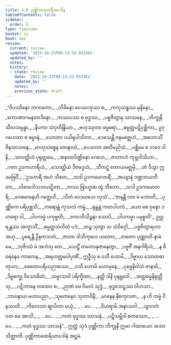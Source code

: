 ```yaml
---
title: 4.8 ပုဏ္ဏိကာထေရီအပဒါန
tableOfContents: false
sidebar:
  order: 8
type: tipitaka
basket: su
book: ap2
review:
  current: review
  updated: '2025-10-23T09:13:33.932362'
  updated_by: ''
  notes: ''
  history:
  - state: review
    date: '2025-10-23T09:13:33.932362'
    updated_by: ''
    notes: ''
    previous_state: draft
---
```



<ReviewStatus review={frontmatter.review} showDetails={true} />

<HypothesisAnnotation frontmatter={frontmatter} />

<DynamicBreadcrumb />

<Division number="184" book="ap2" e="ch" v="20" p="158">

<Paragraph number="1402" type="verses" book="ap2">
_“ဝိပဿိနော ဘဂဝတော,_  
_သိခိနော ဝေဿဘုဿ စ;_  
_ကကုသန္ဓဿ မုနိနော,_  
_ကောဏာဂမနတာဒိနော._  

</Paragraph>

</Division>
<Division number="185" book="ap2" e="ch" v="20" p="158">

<Paragraph number="1403" type="verses" book="ap2">
_ကဿပဿ စ ဗုဒ္ဓဿ,_  
_ပဗ္ဗဇိတွာန သာသနေ;_  
_ဘိက္ခုနီ သီလသမ္ပန္နာ,_  
_နိပကာ သံဝုတိန္ဒြိယာ._  

</Paragraph>

</Division>
<Division number="186" book="ap2" e="ch" v="20" p="158">

<Paragraph number="1404" type="verses" book="ap2">
_ဗဟုဿုတာ ဓမ္မဓရာ,_  
_ဓမ္မတ္ထပဋိပုစ္ဆိကာ;_  
ဥဂ္ဂဟေတာ စ ဓမ္မာနံ,_  
_သောတာ ပယိရုပါသိတာ._  

</Paragraph>

</Division>
<Division number="187" book="ap2" e="ch" v="20" p="158">

<Paragraph number="1405" type="verses" book="ap2">
_ဒေသေန္တီ ဇနမဇ္ဈေဟံ,_  
_အဟောသိံ ဇိနသာသနေ;_  
_ဗာဟုသစ္စေန တေနာဟံ,_  
_ပေသလာ အတိမညိသံ._  

</Paragraph>

</Division>
<Division number="188" book="ap2" e="ch" v="20" p="158">

<Paragraph number="1406" type="verses" book="ap2">
_ပစ္ဆိမေ စ ဘဝေ ဒါနိ,_  
_သာဝတ္ထိယံ ပုရုတ္တမေ;_  
_အနာထပိဏ္ဍိနော ဂေဟေ,_  
_ဇာတာဟံ ကုမ္ဘဒါသိယာ._  

</Paragraph>

</Division>
<Division number="189" book="ap2" e="ch" v="20" p="158">

<Paragraph number="1407" type="verses" book="ap2">
_ဂတာ ဥဒကဟာရိယံ,_  
_သောတ္ထိယံ ဒိဇမဒ္ဒသံ;_  
_သီတဋ္ဋံ တောယမဇ္ဈမှိ,_  
_တံ ဒိသွာ ဣဒမဗြဝိံ._  

</Paragraph>

</Division>
<Division number="190" book="ap2" e="ch" v="20" p="158">

<Paragraph number="1408" type="verses" book="ap2">
_‘ဥဒဟာရီ အဟံ သီတေ,_  
_သဒါ ဥဒကမောတရိံ;_  
_အယျာနံ ဒဏ္ဍဘယဘီတာ,_  
_ဝါစာဒေါသဘယဋ္ဋိတာ._  

</Paragraph>

</Division>
<Division number="191" book="ap2" e="ch" v="20" p="158">

<Paragraph number="1409" type="verses" book="ap2">
_ကဿ ဗြာဟ္မဏ တွံ ဘီတော,_  
_သဒါ ဥဒကမောတရိ;_  
_ဝေဓမာနေဟိ ဂတ္တေဟိ,_  
_သီတံ ဝေဒယသေ ဘုသံ’._  

</Paragraph>

</Division>
<Division number="192" book="ap2" e="ch" v="20" p="158">

<Paragraph number="1410" type="verses" book="ap2">
_‘ဇာနန္တီ ဝတ မံ ဘောတိ,_  
_ပုဏ္ဏိကေ ပရိပုစ္ဆသိ;_  
_ကရောန္တံ ကုသလံ ကမ္မံ,_  
_ရုန္ဓန္တံ ကတပါပကံ._  

</Paragraph>

</Division>
<Division number="193" book="ap2" e="ch" v="20" p="158">

<Paragraph number="1411" type="verses" book="ap2">
_ယော စေ ဝုဍ္ဎော ဒဟရော ဝါ,_  
_ပါပကမ္မံ ပကုဗ္ဗတိ;_  
_ဒကာဘိသိဉ္စနာ သောပိ,_  
_ပါပကမ္မာ ပမုစ္စတိ’._  

</Paragraph>

</Division>
<Division number="194" book="ap2" e="ch" v="20" p="158">

<Paragraph number="1412" type="verses" book="ap2">
ဥတ္တရန္တဿ အက္ခာသိံ,_  
_ဓမ္မတ္ထသံဟိတံ ပဒံ;_  
_တဉ္စ သုတွာ သ သံဝိဂ္ဂေါ,_  
_ပဗ္ဗဇိတွာရဟာ အဟု._  

</Paragraph>

</Division>
<Division number="195" book="ap2" e="ch" v="20" p="185">

<Paragraph number="1413" type="verses" book="ap2">
_ပူရေန္တီ ဦနကသတံ,_  
_ဇာတာ ဒါသိကုလေ ယတော;_  
_တတော ပုဏ္ဏာတိ နာမံ မေ,_  
_ဘုဇိဿံ မံ အကံသု တေ._  

</Paragraph>

</Division>
<Division number="196" book="ap2" e="ch" v="20" p="159">

<Paragraph number="1414" type="verses" book="ap2">
_သေဋ္ဌိံ တတောနုဇာနေတွာ,_  
_ပဗ္ဗဇိံ အနဂါရိယံ;_  
_န စိရေနေဝ ကာလေန,_  
_အရဟတ္တမပါပုဏိံ._  

</Paragraph>

</Division>
<Division number="197" book="ap2" e="ch" v="20" p="159">

<Paragraph number="1415" type="verses" book="ap2">
ဣဒ္ဓီသု စ ဝသီ ဟောမိ,_  
_ဒိဗ္ဗာယ သောတဓာတုယာ;_  
_စေတောပရိယဉာဏဿ,_  
_ဝသီ ဟောမိ မဟာမုနေ._  

</Paragraph>

</Division>
<Division number="198" book="ap2" e="ch" v="20" p="159">

<Paragraph number="1416" type="verses" book="ap2">
_ပုဗ္ဗေနိဝါသံ ဇာနာမိ,_  
_ဒိဗ္ဗစက္ခု ဝိသောဓိတံ;_  
_သဗ္ဗာသဝါ ပရိက္ခီဏာ,_  
_နတ္ထိ ဒါနိ ပုနဗ္ဘဝေါ._  

</Paragraph>

</Division>
<Division number="199" book="ap2" e="ch" v="20" p="159">

<Paragraph number="1417" type="verses" book="ap2">
_အတ္ထဓမ္မနိရုတ္တီသု,_  
_ပဋိဘာနေ တထေဝ စ;_  
_ဉာဏံ မေ ဝိမလံ သုဒ္ဓံ,_  
_ဗုဒ္ဓသေဋ္ဌဿ ဝါဟသာ._  

</Paragraph>

</Division>
<Division number="200" book="ap2" e="ch" v="20" p="159">

<Paragraph number="1418" type="verses" book="ap2">
_ဘာဝနာယ မဟာပညာ,_  
_သုတေနေဝ သုတာဝိနီ;_  
_မာနေန နီစကုလဇာ,_  
_န ဟိ ကမ္မံ ဝိနဿတိ._  

</Paragraph>

</Division>
<Division number="201" book="ap2" e="ch" v="20" p="159">

<Paragraph number="1419" type="verses" book="ap2">
_ကိလေသာ ဈာပိတာ မယှံ,_  
_ …ပေ… _  
_ဝိဟရာမိ အနာသဝါ._  

</Paragraph>

</Division>
<Division number="202" book="ap2" e="ch" v="20" p="159">

<Paragraph number="1420" type="verses" book="ap2">
_သွာဂတံ ဝတ မေ အာသိ,_  
_ …ပေ… _  
_ကတံ ဗုဒ္ဓဿ သာသနံ._  

</Paragraph>

</Division>
<Division number="203" book="ap2" e="ch" v="20" p="159">

<Paragraph number="1421" type="verses" book="ap2">
_ပဋိသမ္ဘိဒါ စတဿော,_  
_ …ပေ… _  
_ကတံ ဗုဒ္ဓဿ သာသနံ”._  

</Paragraph>

<Paragraph number="1422" book="ap2">
ဣတ္ထံ သုဒံ ပုဏ္ဏိကာ ဘိက္ခုနီ ဣမာ ဂါထာယော အဘာသိတ္ထာတိ.

</Paragraph>
</Division>

<Paragraph number="1423" type="center" book="ap2">
ပုဏ္ဏိကာထေရိယာပဒါနံ အဋ္ဌမံ.
</Paragraph>